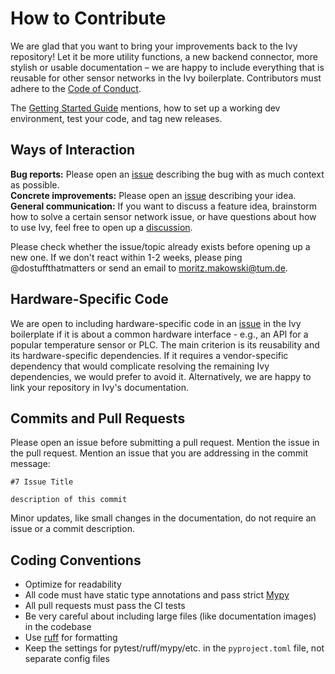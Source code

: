 # How to Contribute

We are glad that you want to bring your improvements back to the Ivy repository! Let it be more utility functions, a new backend connector, more stylish or usable documentation – we are happy to include everything that is reusable for other sensor networks in the Ivy boilerplate. Contributors must adhere to the [Code of Conduct](/contributing/code-of-conduct).

The [Getting Started Guide](https://tum-esm-ivy.netlify.app/getting-started) mentions, how to set up a working dev environment, test your code, and tag new releases.

## Ways of Interaction

**Bug reports:** Please open an [issue](https://github.com/tum-esm/ivy/issues/new?template=bug-report.yaml) describing the bug with as much context as possible.<br/>
**Concrete improvements:** Please open an [issue](https://github.com/tum-esm/ivy/issues/new?template=improvement.yaml) describing your idea.<br/>
**General communication:** If you want to discuss a feature idea, brainstorm how to solve a certain sensor network issue, or have questions about how to use Ivy, feel free to open up a [discussion](github.com/tum-esm/ivy/discussions).

Please check whether the issue/topic already exists before opening up a new one. If we don't react within 1-2 weeks, please ping @dostuffthatmatters or send an email to [moritz.makowski@tum.de](mailto:moritz.makowski@tum.de).

## Hardware-Specific Code

We are open to including hardware-specific code in an [issue](https://github.com/tum-esm/ivy/issues/new/choose) in the Ivy boilerplate if it is about a common hardware interface - e.g., an API for a popular temperature sensor or PLC. The main criterion is its reusability and its hardware-specific dependencies. If it requires a vendor-specific dependency that would complicate resolving the remaining Ivy dependencies, we would prefer to avoid it. Alternatively, we are happy to link your repository in Ivy's documentation.

## Commits and Pull Requests

Please open an issue before submitting a pull request. Mention the issue in the pull request. Mention an issue that you are addressing in the commit message:

```
#7 Issue Title

description of this commit
```

Minor updates, like small changes in the documentation, do not require an issue or a commit description.

## Coding Conventions

- Optimize for readability
- All code must have static type annotations and pass strict [Mypy](https://github.com/python/mypy)
- All pull requests must pass the CI tests
- Be very careful about including large files (like documentation images) in the codebase
- Use [ruff](https://github.com/astral-sh/ruff) for formatting
- Keep the settings for pytest/ruff/mypy/etc. in the `pyproject.toml` file, not separate config files
